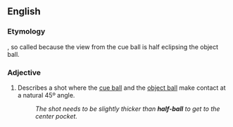 ==English==

===Etymology===
{{prefix|en|half|ball}}, so called because the view from the cue ball is half eclipsing the object ball.

===Adjective===
{{en-adj|-}}

# {{lb|en|sports|billiards|snooker|pool}} Describes a shot where the [[cue ball]] and the [[object ball]] make contact at a natural 45º angle.
#: ''The shot needs to be slightly thicker than '''half-ball''' to get to the center pocket.''